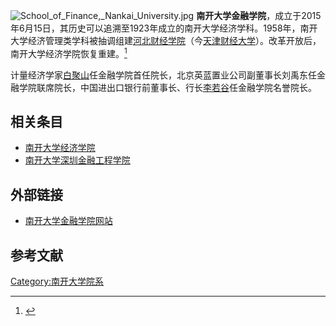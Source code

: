{{about|2015年[[南开大学|南开大学]]在[[南开大学津南校区|津南校区]]成立的研究金融学的实体学院|2002年年[[南开大学|南开大学]]在深圳市成立的专注于金融工程学科的实体学院|南开大学深圳金融工程学院}}
[[File:School_of_Finance,_Nankai_University.jpg|thumb]]
'''南开大学金融学院'''，成立于2015年6月15日，其历史可以追溯至1923年成立的南开大学经济学科。1958年，南开大学经济管理类学科被抽调组建[[河北财经学院|河北财经学院]]（今[[天津财经大学|天津财经大学]]）。改革开放后，南开大学经济学院恢复重建。<ref>{{cite web|title=学院简介|url=http://finance.sina.com.cn/hy/20150615/232022437807.shtml|publisher=南开大学金融学院|accessdate=2015-06-22|archive-date=2021-01-18|archive-url=https://web.archive.org/web/20210118002938/http://finance.sina.com.cn/hy/20150615/232022437807.shtml|dead-url=no}}</ref>

计量经济学家[[白聚山|白聚山]]任金融学院首任院长，北京英蓝置业公司副董事长刘禹东任金融学院联席院长，中国进出口银行前董事长、行长[[李若谷|李若谷]]任金融学院名誉院长。

== 相关条目 ==
*[[南开大学经济学院|南开大学经济学院]]
*[[南开大学深圳金融工程学院|南开大学深圳金融工程学院]]

==外部链接==
*[https://web.archive.org/web/20160505064201/http://finance.nankai.edu.cn/ 南开大学金融学院网站]
==参考文献==
{{reflist}}

{{南开大学}}
{{南开大学/院系}}
[[Category:南开大学院系|Category:南开大学院系]]